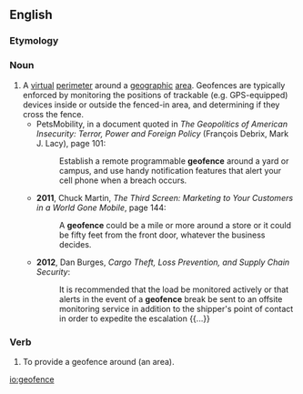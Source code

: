 ==English==

===Etymology===
{{prefix|geo|fence|lang=en}}

===Noun===
{{en-noun}}

# A [[virtual]] [[perimeter]] around a [[geographic]] [[area]]. Geofences are typically enforced by monitoring the positions of trackable (e.g. GPS-equipped) devices inside or outside the fenced-in area, and determining if they cross the fence.
#* PetsMobility, in a document quoted in ''The Geopolitics of American Insecurity: Terror, Power and Foreign Policy'' (François Debrix, Mark J. Lacy), page 101:
#*: Establish a remote programmable '''geofence''' around a yard or campus, and use handy notification features that alert your cell phone when a breach occurs.
#* '''2011''', Chuck Martin, ''The Third Screen: Marketing to Your Customers in a World Gone Mobile'', page 144:
#*: A '''geofence''' could be a mile or more around a store or it could be fifty feet from the front door, whatever the business decides.
#* '''2012''', Dan Burges, ''Cargo Theft, Loss Prevention, and Supply Chain Security'':
#*: It is recommended that the load be monitored actively or that alerts in the event of a '''geofence''' break be sent to an offsite monitoring service in addition to the shipper's point of contact in order to expedite the escalation {{...}}

===Verb===
{{en-verb|geofenc|es}}

# {{lb|en|transitive}} To provide a geofence around (an area).

[[io:geofence]]